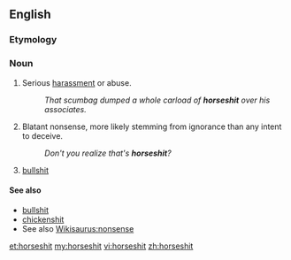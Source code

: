 ==English==

===Etymology===
{{compound|horse|shit|lang=en}}

===Noun===
{{en-noun|-}}

# {{label|en|vulgar|slang}} Serious [[harassment]] or abuse.
#: ''That scumbag dumped a whole carload of '''horseshit''' over his associates.''
# {{label|en|vulgar|slang}} Blatant nonsense, more likely stemming from ignorance than any intent to deceive.
#: ''Don't you realize that's '''horseshit'''?''
# {{label|en|vulgar|slang}} [[bullshit]]

====See also====
* [[bullshit]]
* [[chickenshit]]
* See also [[Wikisaurus:nonsense]]

[[et:horseshit]]
[[my:horseshit]]
[[vi:horseshit]]
[[zh:horseshit]]